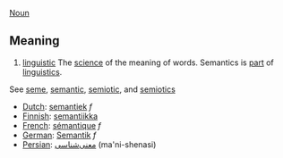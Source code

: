 [[Noun]]

==Meaning==
# [[linguistic terminology|linguistic]] The [[science]] of the meaning of words. Semantics is [[part]] of [[linguistics]].

See [[seme]], [[semantic]], [[semiotic]], and [[semiotics]]

*[[Dutch]]: [[semantiek]] ''f''
*[[Finnish]]: [[semantiikka]]
*[[French]]: [[sémantique]] ''f''
*[[German]]: [[Semantik]] ''f''
*[[Persian]]: [[معنی‌شناسی]] (ma'ni-shenasi)